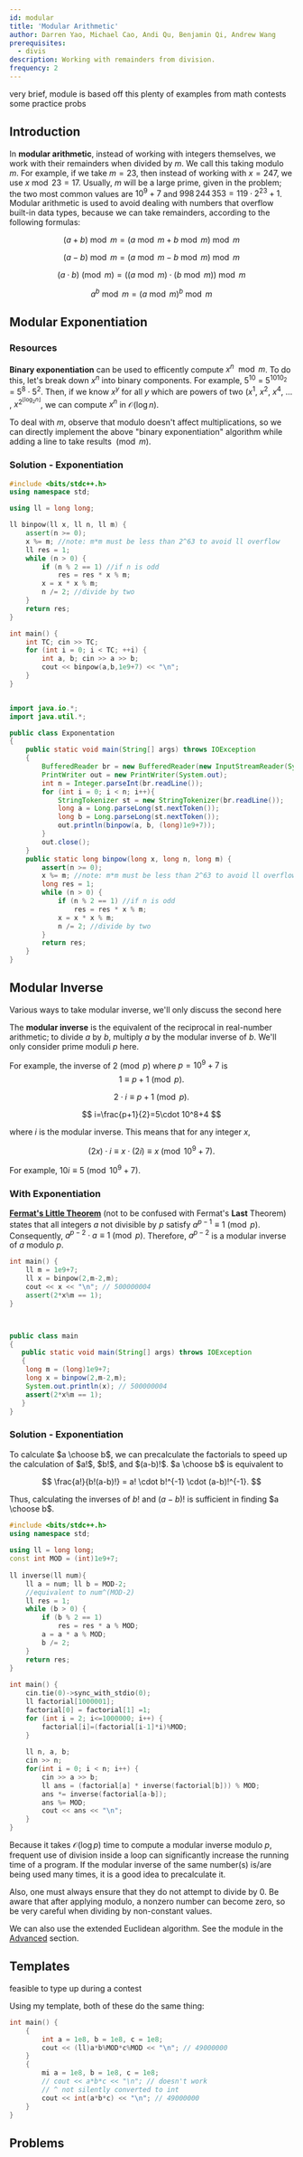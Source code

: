 ```yaml
---
id: modular
title: 'Modular Arithmetic'
author: Darren Yao, Michael Cao, Andi Qu, Benjamin Qi, Andrew Wang
prerequisites:
  - divis
description: Working with remainders from division.
frequency: 2
---
```


<!-- <Resource source="CF" title="CodeNCode - Number Theory Course" url="77137">lots of advanced stuff you don't need to know at this level</Resource>
   -->

<Resources>
	<Resource source="IUSACO" title="13.3 - Modular Arithmetic">
		very brief, module is based off this
	</Resource>
	<Resource
		source="David Altizio"
		title="Modular Arithmetic"
		url="https://davidaltizio.web.illinois.edu/ModularArithmetic.pdf"
		starred
	>
		plenty of examples from math contests
	</Resource>
	<Resource source="CPH" title="21.2 - Modular Arithmetic" starred />
	<Resource source="PAPS" title="16.4 - Modular Arithmetic" />
	<Resource
		source="CF"
		title="Spheniscine - Modular Arithmetic for Beginners"
		url="https://codeforces.com/blog/entry/72527"
	>
		some practice probs
	</Resource>
	<Resource
		source="MONT@Modern Olympiad Number Theory"
		title="2, 5 - Modular Arithmetic"
		url="https://artofproblemsolving.com/community/c6h2344755"
		starred
	 />
</Resources>

## Introduction

<!-- Some silver problems involve $10^9+7$, should this be introduced in silver? -->

In **modular arithmetic**, instead of working with integers themselves, we work
with their remainders when divided by $m$. We call this taking modulo $m$. For
example, if we take $m = 23$, then instead of working with $x = 247$, we use
$x \bmod 23 = 17$. Usually, $m$ will be a large prime, given in the problem; the
two most common values are $10^9 + 7$ and $998\,244\,353=119\cdot 2^{23}+1$.
Modular arithmetic is used to avoid dealing with numbers that overflow built-in
data types, because we can take remainders, according to the following formulas:

$$
(a+b) \bmod m = (a \bmod m + b \bmod m) \bmod m
$$

$$
(a-b) \bmod m = (a \bmod m - b \bmod m) \bmod m
$$

$$
(a \cdot b) \pmod{m} = ((a \bmod m) \cdot (b \bmod m)) \bmod m
$$

$$
a^b \bmod {m} = (a \bmod m)^b \bmod m
$$

## Modular Exponentiation

<FocusProblem problem="expo" />

### Resources

<Resources>
	<Resource
		source="cp-algo"
		title="Binary Exponentiation"
		url="algebra/binary-exp.html"
	/>
</Resources>

**Binary exponentiation** can be used to efficently compute $x ^ n \mod m$. To
do this, let's break down $x ^ n$ into binary components. For example,
$5 ^ {10}$ = $5 ^ {1010_2}$ = $5 ^ 8 \cdot 5 ^ 2$. Then, if we know $x ^ y$ for
all $y$ which are powers of two ($x ^ 1$, $x ^ 2$, $x ^ 4$, $\dots$ ,
$x ^ {2^{\lfloor{\log_2n} \rfloor}}$, we can compute $x ^ n$ in
$\mathcal{O}(\log n)$.

To deal with $m$, observe that modulo doesn't affect multiplications, so we can
directly implement the above "binary exponentiation" algorithm while adding a
line to take results $\pmod m$.

<!--
Finally, since $x ^ y$ for some $y \neq 1$ equals $x ^ {y - 1}$, and $x$ otherwise, we can compute these sums efficently.  -->

### Solution - Exponentiation

<Spoiler title="Solution">

<LanguageSection>

<CPPSection>

```cpp
#include <bits/stdc++.h>
using namespace std;

using ll = long long;

ll binpow(ll x, ll n, ll m) {
	assert(n >= 0);
	x %= m; //note: m*m must be less than 2^63 to avoid ll overflow
	ll res = 1;
	while (n > 0) {
		if (n % 2 == 1) //if n is odd
			res = res * x % m;
		x = x * x % m;
		n /= 2; //divide by two
	}
	return res;
}

int main() {
	int TC; cin >> TC;
	for (int i = 0; i < TC; ++i) {
		int a, b; cin >> a >> b;
		cout << binpow(a,b,1e9+7) << "\n";
	}
}
```

</CPPSection>

<JavaSection>

```java

import java.io.*;
import java.util.*;

public class Exponentation
{
	public static void main(String[] args) throws IOException
	{
		BufferedReader br = new BufferedReader(new InputStreamReader(System.in));
		PrintWriter out = new PrintWriter(System.out);
		int n = Integer.parseInt(br.readLine());
		for (int i = 0; i < n; i++){
			StringTokenizer st = new StringTokenizer(br.readLine());
			long a = Long.parseLong(st.nextToken());
			long b = Long.parseLong(st.nextToken());
			out.println(binpow(a, b, (long)1e9+7));
		}
		out.close();
	}
	public static long binpow(long x, long n, long m) {
		assert(n >= 0);
		x %= m; //note: m*m must be less than 2^63 to avoid ll overflow
		long res = 1;
		while (n > 0) {
			if (n % 2 == 1) //if n is odd
				res = res * x % m;
			x = x * x % m;
			n /= 2; //divide by two
		}
		return res;
	}
}


```

</JavaSection>

</LanguageSection>

</Spoiler>

## Modular Inverse

<FocusProblem problem="binomial" />

<Resources>
	<Resource
		source="cp-algo"
		title="Modular Multiplicative Inverse"
		url="algebra/module-inverse.html"
		starred
	>
		Various ways to take modular inverse, we'll only discuss the second here
	</Resource>
</Resources>

The **modular inverse** is the equivalent of the reciprocal in real-number
arithmetic; to divide $a$ by $b$, multiply $a$ by the modular inverse of $b$.
We'll only consider prime moduli $p$ here.

For example, the inverse of $2 \pmod{p}$ where $p=10^9+7$ is
$$
1\equiv p+1 \pmod{p}.
$$

$$
2\cdot i\equiv p+1 \pmod{p}.
$$

$$
i=\frac{p+1}{2}=5\cdot 10^8+4
$$

where $i$ is the modular inverse. This means that for any integer $x$,

$$
(2x)\cdot i\equiv x\cdot (2i)\equiv x\pmod{10^9+7}.
$$

For example, $10i\equiv 5\pmod{10^9+7}$.



### With Exponentiation

[**Fermat's Little Theorem**](https://en.wikipedia.org/wiki/Fermat%27s_little_theorem)
(not to be confused with Fermat's **Last** Theorem) states that all integers $a$
not divisible by $p$ satisfy $a^{p - 1} \equiv 1 \pmod{p}$. Consequently,
$a^{p-2} \cdot a \equiv 1 \pmod{p}$. Therefore, $a^{p - 2}$ is a modular inverse
of $a$ modulo $p$.

<LanguageSection>

<CPPSection>

```cpp
int main() {
	ll m = 1e9+7;
	ll x = binpow(2,m-2,m);
	cout << x << "\n"; // 500000004
	assert(2*x%m == 1);
}
```

</CPPSection>

<JavaSection>

```java


public class main
{
   public static void main(String[] args) throws IOException
   {
	long m = (long)1e9+7;
	long x = binpow(2,m-2,m);
	System.out.println(x); // 500000004
	assert(2*x%m == 1);
   }
}

```

</JavaSection>

</LanguageSection>

### Solution - Exponentiation



<LanguageSection>

<CPPSection>
To calculate $a \choose b$, we can precalculate the factorials to speed up the calculation of $a!$, $b!$, and $(a-b)!$. $a \choose b$ is equivalent to

$$
\frac{a!}{b!(a-b)!} = a! \cdot b!^{-1} \cdot (a-b)!^{-1}.
$$

Thus, calculating the inverses of $b!$ and $(a-b)!$ is sufficient in finding $a \choose b$.
```cpp
#include <bits/stdc++.h>
using namespace std;
 
using ll = long long;
const int MOD = (int)1e9+7;
 
ll inverse(ll num){
    ll a = num; ll b = MOD-2;
    //equivalent to num^(MOD-2)
    ll res = 1;
    while (b > 0) {
        if (b % 2 == 1)
            res = res * a % MOD;
        a = a * a % MOD;
        b /= 2;
    }
    return res;
}
 
int main() {
    cin.tie(0)->sync_with_stdio(0);
    ll factorial[1000001];
    factorial[0] = factorial[1] =1;
    for (int i = 2; i<=1000000; i++) {
        factorial[i]=(factorial[i-1]*i)%MOD;
    }
 
    ll n, a, b;
    cin >> n;
    for(int i = 0; i < n; i++) {
        cin >> a >> b;
        ll ans = (factorial[a] * inverse(factorial[b])) % MOD;
        ans *= inverse(factorial[a-b]);
        ans %= MOD;
        cout << ans << "\n";
    }
}
```

</CPPSection>

</LanguageSection>


Because it takes $\mathcal{O}(\log p)$ time to compute a modular inverse modulo
$p$, frequent use of division inside a loop can significantly increase the
running time of a program. If the modular inverse of the same number(s) is/are
being used many times, it is a good idea to precalculate it.

Also, one must always ensure that they do not attempt to divide by 0. Be aware
that after applying modulo, a nonzero number can become zero, so be very careful
when dividing by non-constant values.

<Optional title="Another Way to Compute Modular Inverses">

We can also use the extended Euclidean algorithm. See the module in the
[Advanced](/adv/extend-euclid) section.

</Optional>

## Templates

<Resources>
	<Resource
		source="Benq"
		title="ModInt"
		url="https://github.com/bqi343/USACO/blob/master/Implementations/content/number-theory%20(11.1)/Modular%20Arithmetic/ModInt.h"
	/>
	<Resource
		source="Benq"
		title="ModIntShort"
		url="https://github.com/bqi343/USACO/blob/master/Implementations/content/number-theory%20(11.1)/Modular%20Arithmetic/ModIntShort.h"
	>
		feasible to type up during a contest
	</Resource>
</Resources>

Using my template, both of these do the same thing:

```cpp
int main() {
	{
		int a = 1e8, b = 1e8, c = 1e8;
		cout << (ll)a*b%MOD*c%MOD << "\n"; // 49000000
	}
	{
		mi a = 1e8, b = 1e8, c = 1e8;
		// cout << a*b*c << "\n"; // doesn't work
		// ^ not silently converted to int
		cout << int(a*b*c) << "\n"; // 49000000
	}
}
```

## Problems

<Problems problems="general" />

